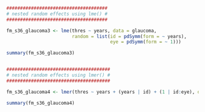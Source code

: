 ```r
#####################################
# nested random effects using lme() #
#####################################

fm_s36_glaucoma3 <- lme(thres ~ years, data = glaucoma,
                        random = list(id = pdSymm(form = ~ years), 
                                      eye = pdSymm(form = ~ 1)))

summary(fm_s36_glaucoma3)


######################################
# nested random effects using lmer() #
######################################

fm_s36_glaucoma4 <- lmer(thres ~ years + (years | id) + (1 | id:eye), data = glaucoma)

summary(fm_s36_glaucoma4)
```

